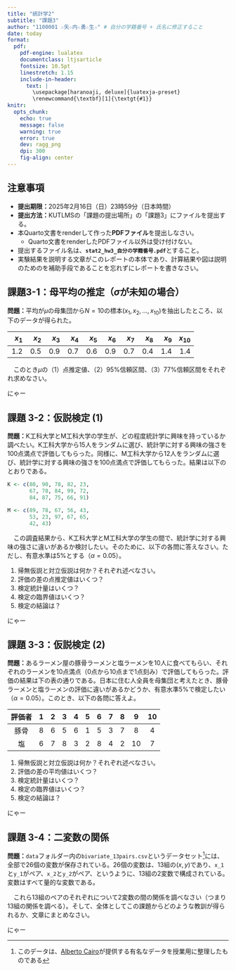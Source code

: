 ```yaml
---
title: "統計学2"
subtitle: "課題3"
author: "1100001 ☆矢☆内☆勇☆生☆" # 自分の学籍番号 + 氏名に修正すること
date: today
format:
  pdf:
    pdf-engine: lualatex
    documentclass: ltjsarticle
    fontsize: 10.5pt
    linestretch: 1.15
    include-in-header:
      text: |
        \usepackage[haranoaji, deluxe]{luatexja-preset}
        \renewcommand{\textbf}[1]{\textgt{#1}}
knitr: 
  opts_chunk: 
    echo: true
    message: false
    warning: true
    error: true
    dev: ragg_png
    dpi: 300
    fig-align: center
---
```


## 注意事項

- **提出期限：**2025年2月16日（日）23時59分（日本時間）
- **提出方法：**KUTLMSの「課題の提出場所」の「課題3」にファイルを提出する。
- 本Quarto文書をrenderして作った**PDFファイル**を提出しなさい。
  - Quarto文書をrenderしたPDFファイル以外は受け付けない。
- 提出するファイル名は、**`stat2_hw3_自分の学籍番号.pdf`**とすること。
- 実験結果を説明する文章がこのレポートの本体であり、計算結果や図は説明のためのを補助手段であることを忘れずにレポートを書きなさい。

\clearpage

## 課題3-1：母平均の推定（$\sigma$が未知の場合）

**問題：**平均が$\mu$の母集団から$N=10$の標本$(x_1, x_2, \dots, x_{10})$を抽出したところ、以下のデータが得られた。

|$x_1$ |  $x_2$ |  $x_3$ | $x_4$ | $x_5$ | $x_6$ | $x_7$ | $x_8$ | $x_9$ | $x_{10}$ |
| --: | --: |  --: |  --: |  --: |  --: |  --: |  --: |  --: |  --: |  
| 1.2 | 0.5 | 0.9 | 0.7 | 0.6 | 0.9 | 0.7 | 0.4 | 1.4 | 1.4 | 

　このとき$\mu$の（1）点推定値、（2）95%信頼区間、（3）77%信頼区間をそれぞれ求めなさい。

<!-- この行の下から課題3-1のコードおよび文章を入れる。 -->

にゃー

<!-- この行の上まで課題3-1のコードおよび文章を入れる。 -->

\clearpage

## 課題 3-2：仮説検定 (1)

**問題：**K工科大学とM工科大学の学生が、どの程度統計学に興味を持っているか調べたい。K工科大学から15人をランダムに選び、統計学に対する興味の強さを100点満点で評価してもらった。同様に、M工科大学から12人をランダムに選び、統計学に対する興味の強さを100点満点で評価してもらった。結果は以下のとおりである。

```r
K <- c(80, 90, 78, 82, 23,
       67, 78, 84, 99, 72,
       84, 87, 75, 66, 91)

M <- c(89, 78, 67, 56, 43, 
       53, 23, 97, 67, 65, 
       42, 43)
```

　この調査結果から、K工科大学とM工科大学の学生の間で、統計学に対する興味の強さに違いがあるか検討したい。そのために、以下の各問に答えなさい。ただし、有意水準は5%とする（$\alpha = 0.05$）。

1. 帰無仮説と対立仮説は何か？それぞれ述べなさい。
1. 評価の差の点推定値はいくつ？
1. 検定統計量はいくつ？
1. 検定の臨界値はいくつ？
1. 検定の結論は？

<!-- この行の下から課題3-2のコードおよび文章を入れる。 -->

にゃー

<!-- この行の上まで課題3-2のコードおよび文章を入れる。 -->

\clearpage

## 課題 3-3：仮説検定 (2)

**問題：**あるラーメン屋の豚骨ラーメンと塩ラーメンを10人に食べてもらい、それぞれのラーメンを10点満点（0点から10点まで1点刻み）で評価してもらった。評価の結果は下の表の通りである。日本に住む人全員を母集団と考えたとき、豚骨ラーメンと塩ラーメンの評価に違いがあるかどうか、有意水準5%で検定したい（$\alpha = 0.05$）。このとき、以下の各問に答えよ。

| 評価者|1|2|3|4|5|6|7|8| 9|10|
| :---: |:---: |:---: |:---: |:---: |:---: |:---: |:---: |:---: |:---: |:---: |
| 豚骨  |8|6|5|6|1|5|3|7| 8| 4|
| 塩    |6|7|8|3|2|8|4|2|10| 7|

1. 帰無仮説と対立仮説は何か？それぞれ述べなさい。
1. 評価の差の平均値はいくつ？
1. 検定統計量はいくつ？
1. 検定の臨界値はいくつ？
1. 検定の結論は？

<!-- この行の下から課題3-3のコードおよび文章を入れる。 -->

にゃー

<!-- この行の上まで課題3-3のコードおよび文章を入れる。 -->

\clearpage

## 課題 3-4：二変数の関係

**問題：**`data`フォルダー内の`bivariate_13pairs.csv`というデータセット[^dataset]には、全部で26個の変数が保存されている。26個の変数は、13組の$(x, y)$であり、`x_1`と`y_1`がペア、`x_2`と`y_2`がペア、というように、13組の2変数で構成されている。変数はすべて量的な変数である。

　これら13組のペアのそれぞれについて2変数の間の関係を調べなさい（つまり13組の関係を調べる）。そして、全体としてこの課題からどのような教訓が得られるか、文章にまとめなさい。

[^dataset]: このデータは、[Alberto Cairo](https://albertocairo.com/)が提供する有名なデータを授業用に整理したものである

<!-- この行の下から課題3-4のコードおよび文章を入れる。 -->

にゃー

<!-- この行の上まで課題3-4のコードおよび文章を入れる。 -->
